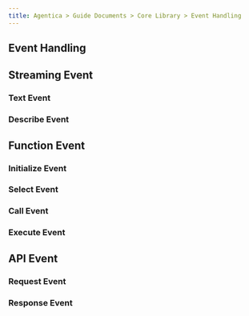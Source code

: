 ```yaml
---
title: Agentica > Guide Documents > Core Library > Event Handling
---
```


## Event Handling





## Streaming Event
### Text Event
### Describe Event







## Function Event
### Initialize Event
### Select Event
### Call Event
### Execute Event





## API Event
### Request Event
### Response Event
